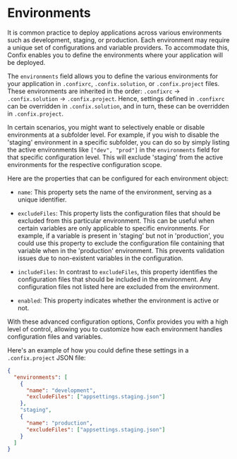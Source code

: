 # Environments

It is common practice to deploy applications across various environments such as development, staging, or production. Each environment may require a unique set of configurations and variable providers. To accommodate this, Confix enables you to define the environments where your application will be deployed.

The `environments` field allows you to define the various environments for your application in `.confixrc`, `.confix.solution`, or `.confix.project` files. These environments are inherited in the order: `.confixrc` -> `.confix.solution` -> `.confix.project`. Hence, settings defined in `.confixrc` can be overridden in `.confix.solution`, and in turn, these can be overridden in `.confix.project`.

In certain scenarios, you might want to selectively enable or disable environments at a subfolder level. For example, if you wish to disable the 'staging' environment in a specific subfolder, you can do so by simply listing the active environments like `["dev", "prod"]` in the `environments` field for that specific configuration level. This will exclude 'staging' from the active environments for the respective configuration scope.

Here are the properties that can be configured for each environment object:

- `name`: This property sets the name of the environment, serving as a unique identifier.

- `excludeFiles`: This property lists the configuration files that should be excluded from this particular environment. This can be useful when certain variables are only applicable to specific environments. For example, if a variable is present in 'staging' but not in 'production', you could use this property to exclude the configuration file containing that variable when in the 'production' environment. This prevents validation issues due to non-existent variables in the configuration.

- `includeFiles`: In contrast to `excludeFiles`, this property identifies the configuration files that should be included in the environment. Any configuration files not listed here are excluded from the environment.

- `enabled`: This property indicates whether the environment is active or not. 

With these advanced configuration options, Confix provides you with a high level of control, allowing you to customize how each environment handles configuration files and variables.

Here's an example of how you could define these settings in a `.confix.project` JSON file:

```json
{
  "environments": [
    {
      "name": "development",
      "excludeFiles": ["appsettings.staging.json"]
    },
    "staging",
    {
      "name": "production",
      "excludeFiles": ["appsettings.staging.json"]
    }
  ]
}
```